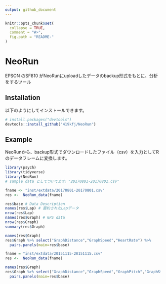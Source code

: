 ```yaml
---
output: github_document
---
```


<!-- README.md is generated from README.Rmd. Please edit that file -->

```r
knitr::opts_chunk$set(
  collapse = TRUE,
  comment = "#>",
  fig.path = "README-"
)
```

# NeoRun

EPSON のSF810 がNeoRunにuploadしたデータのbackup形式をもとに、分析をするツール

## Installation

以下のようにしてインストールできます。

```r
# install.packages("devtools")
devtools::install_github("419kfj/NeoRun")
```

## Example

NeoRunから、backup形式でダウンロードしたファイル（csv）を入力としてRのデータフレームに変換します。

```r
library(psych)
library(tidyverse)
library(NeoRun)
# sample data としてついてます。"20170801-20170801.csv"

fname <- "inst/extdata/20170801-20170801.csv"
res <-  NeoRun_data(fname)

res$base # Data Description
names(res$Lap) # 要約されたLapデータ
nrow(res$Lap)
names(res$Graph) # GPS data
nrow(res$Graph)
summary(res$Graph)
```

```r
names(res$Graph)
res$Graph %>% select("GraphDistance","GraphSpeed","HeartRate") %>%
  pairs.panels(main=res$base)
```

```r
fname = "inst/extdata/20151115-20151115.csv"
res <-  NeoRun_data(fname)
```
```r
names(res$Graph)
res$Graph %>% select("GraphDistance","GraphSpeed","GraphPitch","GraphStride","HeartRate") %>%
  pairs.panels(main=res$base)
```

